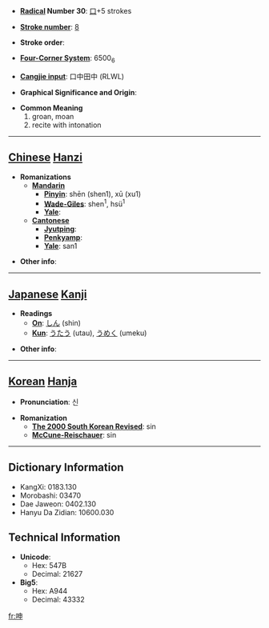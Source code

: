 * '''[[Wiktionary:Chinese radical index| Radical]] Number 30''': [[Wiktionary:Chinese radical index 口|口]]+5 strokes

* '''[[Wiktionary:Chinese total strokes index|Stroke number]]''': [[Wiktionary:Chinese total strokes index 8|8]]

* '''Stroke order''': 

* '''[[Wiktionary:Chinese four corner index|Four-Corner System]]''': 6500<sub>6</sub>

* '''[[Wiktionary:Chinese Cangjie index|Cangjie input]]''': 口中田中 (RLWL)

* '''Graphical Significance and Origin''': 

* '''Common Meaning'''
*#groan, moan
*# recite with intonation


----

== [[Chinese]] [[Hanzi]] ==

* '''Romanizations'''
** '''[[Mandarin]]'''
*** '''[[Pinyin]]''': shēn (shen1), xū (xu1)
*** '''[[Wade-Giles]]''': shen<sup>1</sup>, hsü<sup>1</sup>
*** '''[[Yale]]''': 
** '''[[Cantonese]]'''
*** '''[[Jyutping]]''':
*** '''[[Penkyamp]]''': 
*** '''[[Yale]]''': san1

* '''Other info''': 

----

== [[Japanese]] [[Kanji]] ==

* '''Readings'''
** '''[[On]]''': [[しん]] (shin)
** '''[[Kun]]''': [[うたう]] (utau), [[うめく]] (umeku)

* '''Other info''':  

----

== [[Korean]] [[Hanja]] ==

* '''Pronunciation''': 신

* '''Romanization'''
** '''[[The 2000 South Korean Revised Romanization|The 2000 South Korean Revised]]''': sin
** '''[[McCune-Reischauer]]''': sin

----

== Dictionary Information ==

* KangXi: 0183.130
* Morobashi: 03470
* Dae Jaweon: 0402.130
* Hanyu Da Zidian: 10600.030

== Technical Information ==

* '''Unicode''':
** Hex: 547B
** Decimal: 21627
* '''Big5''':
** Hex: A944
** Decimal: 43332

[[fr:呻]]